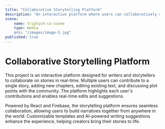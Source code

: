 ```yaml
---
title: "Collaborative Storytelling Platform"
description: "An interactive platform where users can collaboratively create and edit stories in real-time."
scene:
    name: triptych-co-scene
    type: media
    src: "/images/image-5.jpg"
published: true
---
```


# Collaborative Storytelling Platform

This project is an interactive platform designed for writers and storytellers to collaborate on stories in real-time. Multiple users can contribute to a single story, adding new chapters, editing existing text, and discussing plot points with the community. The platform highlights each user's contributions and enables real-time edits and suggestions.

Powered by React and Firebase, the storytelling platform ensures seamless collaboration, allowing users to build narratives together from anywhere in the world. Customizable templates and AI-powered writing suggestions enhance the experience, helping creators bring their stories to life.
